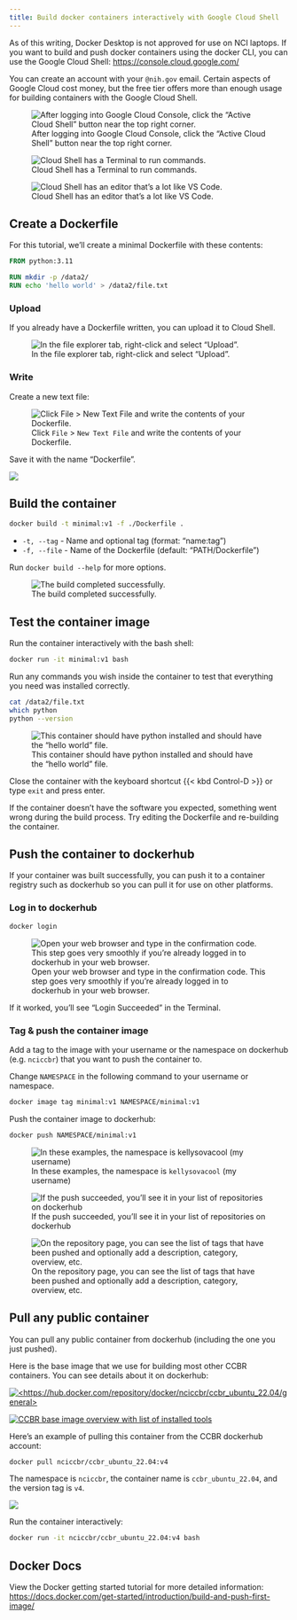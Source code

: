 ```yaml
---
title: Build docker containers interactively with Google Cloud Shell
---
```


As of this writing, Docker Desktop is not approved for use on NCI laptops.
If you want to build and push docker containers using the docker CLI, 
you can use the Google Cloud Shell: <https://console.cloud.google.com/>

You can create an account with your `@nih.gov` email.
Certain aspects of Google Cloud cost money, but the free tier offers more than
enough usage for building containers with the Google Cloud Shell.

![After logging into Google Cloud Console, click the "Active Cloud Shell" button near the top right corner.](img/cloud-console.png)

![Cloud Shell has a Terminal to run commands.](img/cloud-shell-terminal.png)

![Cloud Shell has an editor that's a lot like VS Code.](img/cloud-shell-editor.png)

## Create a Dockerfile

For this tutorial, we'll create a minimal Dockerfile with these contents:

``` dockerfile
FROM python:3.11

RUN mkdir -p /data2/
RUN echo 'hello world' > /data2/file.txt
```

### Upload

If you already have a Dockerfile written, you can upload it to Cloud Shell.

![In the file explorer tab, right-click and select "Upload".](img/editor-upload.png)

### Write

Create a new text file:

![Click `File` > `New Text File` and write the contents of your Dockerfile.](img/file-new.png)

Save it with the name "Dockerfile".

![](img/dockerfile.png)

## Build the container

```sh
docker build -t minimal:v1 -f ./Dockerfile .
```

- `-t, --tag` - Name and optional tag (format: "name:tag")
- `-f, --file` - Name of the Dockerfile (default: "PATH/Dockerfile")

Run `docker build --help` for more options.

![The build completed successfully.](img/docker-build.png)

## Test the container image

Run the container interactively with the bash shell:

```sh
docker run -it minimal:v1 bash
```

Run any commands you wish inside the container to test that everything you need
was installed correctly.

```sh
cat /data2/file.txt
which python
python --version
```

![This container should have python installed and should have the "hello world" file.](img/docker-run-bash.png)

Close the container with the keyboard shortcut {{< kbd Control-D >}} or type `exit` and press enter.

If the container doesn't have the software you expected, 
something went wrong during the build process.
Try editing the Dockerfile and re-building the container.

## Push the container to dockerhub

If your container was built successfully, you can push it to a container registry
such as dockerhub so you can pull it for use on other platforms.

### Log in to dockerhub

```sh
docker login
```

![Open your web browser and type in the confirmation code. This step goes very smoothly if you're already logged in to dockerhub in your web browser.](img/docker-login.png)

If it worked, you'll see "Login Succeeded" in the Terminal.

### Tag & push the container image

Add a tag to the image with your username or the namespace on dockerhub (e.g.
`nciccbr`) that you want to push the container to.

Change `NAMESPACE` in the following command to your username or namespace.

```sh
docker image tag minimal:v1 NAMESPACE/minimal:v1
```

Push the container image to dockerhub:

```sh
docker push NAMESPACE/minimal:v1
```

![In these examples, the namespace is `kellysovacool` (my username)](img/docker-tag-push.png)

![If the push succeeded, you'll see it in your list of repositories on dockerhub](img/dockerhub-repos.png)

![On the repository page, you can see the list of tags that have been pushed and optionally add a description, category, overview, etc.](img/dockerhub-minimal.png)

## Pull any public container

You can pull any public container from dockerhub (including the one you just pushed).

Here is the base image that we use for building most other CCBR containers.
You can see details about it on dockerhub:

[![<https://hub.docker.com/repository/docker/nciccbr/ccbr_ubuntu_22.04/general>](img/dockerhub-ubuntu-base.png)](https://hub.docker.com/repository/docker/nciccbr/ccbr_ubuntu_22.04/general)

[![CCBR base image overview with list of installed tools](img/dockerhub-ubuntu-base-overview.png)](https://hub.docker.com/repository/docker/nciccbr/ccbr_ubuntu_22.04/general)

Here's an example of pulling this container from the CCBR dockerhub account:

```sh
docker pull nciccbr/ccbr_ubuntu_22.04:v4
```

The namespace is `nciccbr`, the container name is `ccbr_ubuntu_22.04`, and
the version tag is `v4`.

![](img/docker-pull.png)

Run the container interactively:

```sh
docker run -it nciccbr/ccbr_ubuntu_22.04:v4 bash
```

## Docker Docs

View the Docker getting started tutorial for more detailed information:
<https://docs.docker.com/get-started/introduction/build-and-push-first-image/>